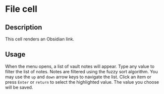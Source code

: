 # File cell

## Description

This cell renders an Obsidian link.

## Usage

When the menu opens, a list of vault notes will appear. Type any value to filter the list of notes. Notes are filtered using the fuzzy sort algorithm. You may use the `up` and `down` arrow keys to navigate the list. Click an item or press `Enter` or `return` to select the highlighted value. The value you choose will be saved.
